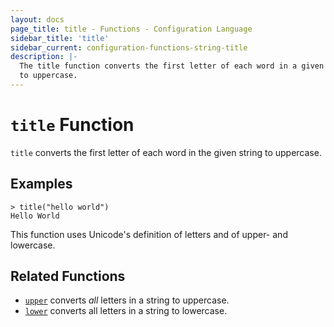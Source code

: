 ```yaml
---
layout: docs
page_title: title - Functions - Configuration Language
sidebar_title: 'title'
sidebar_current: configuration-functions-string-title
description: |-
  The title function converts the first letter of each word in a given string
  to uppercase.
---
```


# `title` Function

`title` converts the first letter of each word in the given string to uppercase.

## Examples

```
> title("hello world")
Hello World
```

This function uses Unicode's definition of letters and of upper- and lowercase.

## Related Functions

- [`upper`](./upper) converts _all_ letters in a string to uppercase.
- [`lower`](./lower) converts all letters in a string to lowercase.
